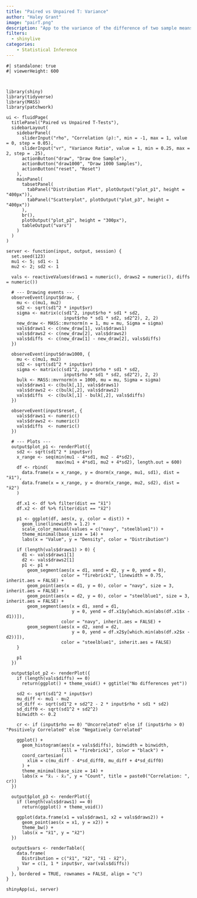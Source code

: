 ```yaml
---
title: "Paired vs Unpaired T: Variance"
author: "Haley Grant"
image: "pairT.png"
description: "App to the variance of the difference of two sample means when data are correlated vs uncorrelated "
filters: 
  - shinylive
categories:
    - Statistical Inference
---
```


```shinylive-r
#| standalone: true
#| viewerHeight: 600



library(shiny)
library(tidyverse)
library(MASS)
library(patchwork)

ui <- fluidPage(
  titlePanel("Paired vs Unpaired T-Tests"),
  sidebarLayout(
    sidebarPanel(
      sliderInput("rho", "Correlation (ρ):", min = -1, max = 1, value = 0, step = 0.05),
      sliderInput("vr", "Variance Ratio", value = 1, min = 0.25, max = 2, step = .25),
      actionButton("draw", "Draw One Sample"),
      actionButton("draw1000", "Draw 1000 Samples"),
      actionButton("reset", "Reset")
    ),
    mainPanel(
      tabsetPanel(
        tabPanel("Distribution Plot", plotOutput("plot_p1", height = "400px")),
        tabPanel("Scatterplot", plotOutput("plot_p3", height = "400px"))
      ),
      br(),
      plotOutput("plot_p2", height = "300px"),
      tableOutput("vars")
    )
  )
)

server <- function(input, output, session) {
  set.seed(123)
  mu1 <- 5; sd1 <- 1
  mu2 <- 2; sd2 <- 1
  
  vals <- reactiveValues(draws1 = numeric(), draws2 = numeric(), diffs = numeric())
  
  # --- Drawing events ---
  observeEvent(input$draw, {
    mu <- c(mu1, mu2)
    sd2 <- sqrt(sd1^2 * input$vr)
    sigma <- matrix(c(sd1^2, input$rho * sd1 * sd2,
                      input$rho * sd1 * sd2, sd2^2), 2, 2)
    new_draw <- MASS::mvrnorm(n = 1, mu = mu, Sigma = sigma)
    vals$draws1 <- c(new_draw[1], vals$draws1)
    vals$draws2 <- c(new_draw[2], vals$draws2)
    vals$diffs  <- c(new_draw[1] - new_draw[2], vals$diffs)
  })
  
  observeEvent(input$draw1000, {
    mu <- c(mu1, mu2)
    sd2 <- sqrt(sd1^2 * input$vr)
    sigma <- matrix(c(sd1^2, input$rho * sd1 * sd2,
                      input$rho * sd1 * sd2, sd2^2), 2, 2)
    bulk <- MASS::mvrnorm(n = 1000, mu = mu, Sigma = sigma)
    vals$draws1 <- c(bulk[,1], vals$draws1)
    vals$draws2 <- c(bulk[,2], vals$draws2)
    vals$diffs  <- c(bulk[,1] - bulk[,2], vals$diffs)
  })
  
  observeEvent(input$reset, {
    vals$draws1 <- numeric()
    vals$draws2 <- numeric()
    vals$diffs  <- numeric()
  })
  
  # --- Plots ---
  output$plot_p1 <- renderPlot({
    sd2 <- sqrt(sd1^2 * input$vr)
    x_range <- seq(min(mu1 - 4*sd1, mu2 - 4*sd2),
                   max(mu1 + 4*sd1, mu2 + 4*sd2), length.out = 600)
    df <- rbind(
      data.frame(x = x_range, y = dnorm(x_range, mu1, sd1), dist = "x̄1"),
      data.frame(x = x_range, y = dnorm(x_range, mu2, sd2), dist = "x̄2")
    )
    
    df.x1 <- df %>% filter(dist == "x̄1")
    df.x2 <- df %>% filter(dist == "x̄2")
    
    p1 <- ggplot(df, aes(x, y, color = dist)) +
      geom_line(linewidth = 1.2) +
      scale_color_manual(values = c("navy", "steelblue1")) +
      theme_minimal(base_size = 14) +
      labs(x = "Value", y = "Density", color = "Distribution")
    
    if (length(vals$draws1) > 0) {
      d1 <- vals$draws1[1]
      d2 <- vals$draws2[1]
      p1 <- p1 +
        geom_segment(aes(x = d1, xend = d2, y = 0, yend = 0),
                     color = "firebrick1", linewidth = 0.75, inherit.aes = FALSE) +
        geom_point(aes(x = d1, y = 0), color = "navy", size = 3, inherit.aes = FALSE) +
        geom_point(aes(x = d2, y = 0), color = "steelblue1", size = 3, inherit.aes = FALSE) +
        geom_segment(aes(x = d1, xend = d1,
                         y = 0, yend = df.x1$y[which.min(abs(df.x1$x - d1))]),
                     color = "navy", inherit.aes = FALSE) +
        geom_segment(aes(x = d2, xend = d2,
                         y = 0, yend = df.x2$y[which.min(abs(df.x2$x - d2))]),
                     color = "steelblue1", inherit.aes = FALSE)
    }
    
    p1
  })
  
  output$plot_p2 <- renderPlot({
    if (length(vals$diffs) == 0)
      return(ggplot() + theme_void() + ggtitle("No differences yet"))
    
    sd2 <- sqrt(sd1^2 * input$vr)
    mu_diff <- mu1 - mu2
    sd_diff <- sqrt(sd1^2 + sd2^2 - 2 * input$rho * sd1 * sd2)
    sd_diff0 <- sqrt(sd1^2 + sd2^2)
    binwidth <- 0.2
    
    cr <- if (input$rho == 0) "Uncorrelated" else if (input$rho > 0) "Positively Correlated" else "Negatively Correlated"
    
    ggplot() +
      geom_histogram(aes(x = vals$diffs), binwidth = binwidth,
                     fill = "firebrick1", color = "black") +
      coord_cartesian(
        xlim = c(mu_diff - 4*sd_diff0, mu_diff + 4*sd_diff0)
      ) +
      theme_minimal(base_size = 14) +
      labs(x = "x̄₁ - x̄₂", y = "Count", title = paste0("Correlation: ", cr))
  })
  
  output$plot_p3 <- renderPlot({
    if (length(vals$draws1) == 0)
      return(ggplot() + theme_void())
    
    ggplot(data.frame(x1 = vals$draws1, x2 = vals$draws2)) +
      geom_point(aes(x = x1, y = x2)) +
      theme_bw() +
      labs(x = "x̄1", y = "x̄2")
  })
  
  output$vars <- renderTable({
    data.frame(
      Distribution = c("x̄1", "x̄2", "x̄1 - x̄2"),
      Var = c(1, 1 * input$vr, var(vals$diffs))
    )
  }, bordered = TRUE, rownames = FALSE, align = "c")
}

shinyApp(ui, server)

```

